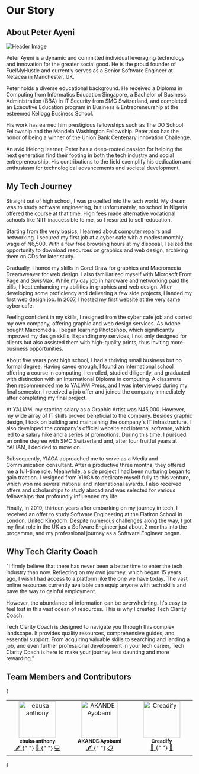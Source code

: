 

# Our Story

## About Peter Ayeni

![Header Image](../public/assets/heroes/peter-ayeni.jpeg)

Peter Ayeni is a dynamic and committed individual leveraging technology and innovation for the greater social good. He is the proud founder of FuelMyHustle and currently serves as a Senior Software Engineer at Netacea in Manchester, UK.

Peter holds a diverse educational background. He received a Diploma in Computing from Informatics Education Singapore, a Bachelor of Business Administration (BBA) in IT Security from SMC Switzerland, and completed an Executive Education program in Business & Entrepreneurship at the esteemed Kellogg Business School.

His work has earned him prestigious fellowships such as The DO School Fellowship and the Mandela Washington Fellowship. Peter also has the honor of being a winner of the Union Bank Centenary Innovation Challenge.

An avid lifelong learner, Peter has a deep-rooted passion for helping the next generation find their footing in both the tech industry and social entrepreneurship. His contributions to the field exemplify his dedication and enthusiasm for technological advancements and societal development.

## My Tech Journey

Straight out of high school, I was propelled into the tech world. My dream was to study software engineering, but unfortunately, no school in Nigeria offered the course at that time. High fees made alternative vocational schools like NIIT inaccessible to me, so I resorted to self-education.

Starting from the very basics, I learned about computer repairs and networking. I secured my first job at a cyber cafe with a modest monthly wage of N6,500. With a few free browsing hours at my disposal, I seized the opportunity to download resources on graphics and web design, archiving them on CDs for later study.

Gradually, I honed my skills in Corel Draw for graphics and Macromedia Dreamweaver for web design. I also familiarized myself with Microsoft Front Page and SwisMax. While my day job in hardware and networking paid the bills, I kept enhancing my abilities in graphics and web design. After developing some proficiency and delivering a few side projects, I landed my first web design job. In 2007, I hosted my first website at the very same cyber cafe.

Feeling confident in my skills, I resigned from the cyber cafe job and started my own company, offering graphic and web design services. As Adobe bought Macromedia, I began learning Photoshop, which significantly improved my design skills. Expanding my services, I not only designed for clients but also assisted them with high-quality prints, thus inviting more business opportunities.

About five years post high school, I had a thriving small business but no formal degree. Having saved enough, I found an international school offering a course in computing. I enrolled, studied diligently, and graduated with distinction with an International Diploma in computing. A classmate then recommended me to YALIAM Press, and I was interviewed during my final semester. I received a job offer and joined the company immediately after completing my final project.

At YALIAM, my starting salary as a Graphic Artist was N45,000. However, my wide array of IT skills proved beneficial to the company. Besides graphic design, I took on building and maintaining the company's IT infrastructure. I also developed the company's official website and internal software, which led to a salary hike and a series of promotions. During this time, I pursued an online degree with SMC Switzerland and, after four fruitful years at YALIAM, I decided to move on.

Subsequently, YIAGA approached me to serve as a Media and Communication consultant. After a productive three months, they offered me a full-time role. Meanwhile, a side project I had been nurturing began to gain traction. I resigned from YIAGA to dedicate myself fully to this venture, which won me several national and international awards. I also received offers and scholarships to study abroad and was selected for various fellowships that profoundly influenced my life.

Finally, in 2019, thirteen years after embarking on my journey in tech, I received an offer to study Software Engineering at the Flatiron School in London, United Kingdom. Despite numerous challenges along the way, I got my first role in the UK as a Software Engineer just about 2 months into the progamme, and my professional journey as a Software Engineer began.

## Why Tech Clarity Coach

"I firmly believe that there has never been a better time to enter the tech industry than now. Reflecting on my own journey, which began 15 years ago, I wish I had access to a platform like the one we have today. The vast online resources currently available can equip anyone with tech skills and pave the way to gainful employment.

However, the abundance of information can be overwhelming. It's easy to feel lost in this vast ocean of resources. This is why I created Tech Clarity Coach.

Tech Clarity Coach is designed to navigate you through this complex landscape. It provides quality resources, comprehensive guides, and essential support. From acquiring valuable skills to searching and landing a job, and even further professional development in your tech career, Tech Clarity Coach is here to make your journey less daunting and more rewarding."

## Team Members and Contributors

{<table>

<tbody>
<tr>
<td align="center" valign="top" width="14.28%">
<a href="https://ebukanthony.netlify.app">
<img
            src="https://avatars.githubusercontent.com/u/106475290?v=4?s=100"
            width="100px;"
            alt="ebuka anthony"
          />
<br />
<sub>
<b>ebuka anthony</b>
</sub>
</a>
<br />
<a href="#content-ebuka1-anthony" title="Content">
🖋
</a>{" "}
<a href="#ideas-ebuka1-anthony" title="Ideas, Planning, & Feedback">
🤔
</a>{" "}
<a
          href="https://github.com/peterayeniofficial/techclaritycoach/commits?author=ebuka1-anthony"
          title="Code"
        >
💻
</a>
</td>
<td align="center" valign="top" width="14.28%">
<a href="https://github.com/adeyemimichael">
<img
            src="https://avatars.githubusercontent.com/u/83408171?v=4?s=100"
            width="100px;"
            alt="AKANDE Ayobami"
          />
<br />
<sub>
<b>AKANDE Ayobami</b>
</sub>
</a>
<br />
<a href="#content-adeyemimichael" title="Content">
🖋
</a>{" "}
<a href="#eventOrganizing-adeyemimichael" title="Event Organizing">
📋
</a>
</td>
<td align="center" valign="top" width="14.28%">
<a href="https://github.com/Creadify">
<img
            src="https://avatars.githubusercontent.com/u/136258671?v=4?s=100"
            width="100px;"
            alt="Creadify"
          />
<br />
<sub>
<b>Creadify</b>
</sub>
</a>
<br />
<a href="#design-Creadify" title="Design">
🎨
</a>{" "}
<a href="#ideas-Creadify" title="Ideas, Planning, & Feedback">
🤔
</a>
</td>
</tr>

  </tbody>
</table>
}

<ScrollToTop />
